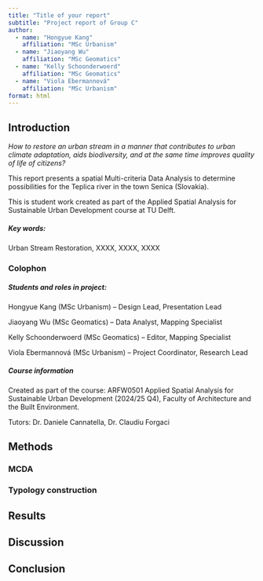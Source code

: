 ```yaml
---
title: "Title of your report"
subtitle: "Project report of Group C"
author:
  - name: "Hongyue Kang"
    affiliation: "MSc Urbanism"
  - name: "Jiaoyang Wu"
    affiliation: "MSc Geomatics"
  - name: "Kelly Schoonderwoerd"
    affiliation: "MSc Geomatics"
  - name: "Viola Ebermannová"
    affiliation: "MSc Urbanism"
format: html
---
```


<!-- ::: callout -->

<!-- ## This is a computational notebook -->

<!-- Quarto enables you to weave together content and executable code into a finished document. To learn more about Quarto see <https://quarto.org>. -->

<!-- ## Running Code -->

<!-- When you click the **Render** button a document will be generated that includes both content and the output of embedded code. You can embed code like this: -->

<!-- ```{r} -->

<!-- 1 + 1 -->

<!-- ``` -->

<!-- You can add options to executable code like this  -->

<!-- ```{r} -->

<!-- #| echo: false -->

<!-- 2 * 2 -->

<!-- ``` -->

<!-- The `echo: false` option disables the printing of code (only output is displayed). -->

<!-- You can delete this entire callout between and including the lines -->

<!-- ``` -->

<!-- ::: callout -->

<!-- ``` -->

<!-- and -->

<!-- ``` -->

<!-- ::: -->

<!-- ``` -->

<!-- and start the report from the Introduction section below. -->

<!-- ::: -->

## Introduction

*How to restore an urban stream in a manner that contributes to urban climate adaptation, aids biodiversity, and at the same time improves quality of life of citizens?*

This report presents a spatial Multi-criteria Data Analysis to determine possibilities for the Teplica river in the town Senica (Slovakia).

This is student work created as part of the Applied Spatial Analysis for Sustainable Urban Development course at TU Delft.

##### Key words:

Urban Stream Restoration, XXXX, XXXX, XXXX

### Colophon

##### Students and roles in project:

Hongyue Kang (MSc Urbanism) – Design Lead, Presentation Lead

Jiaoyang Wu (MSc Geomatics) – Data Analyst, Mapping Specialist

Kelly Schoonderwoerd (MSc Geomatics) – Editor, Mapping Specialist

Viola Ebermannová (MSc Urbanism) – Project Coordinator, Research Lead

##### Course information

Created as part of the course: ARFW0501 Applied Spatial Analysis for Sustainable Urban Development (2024/25 Q4), Faculty of Architecture and the Built Environment.

Tutors: Dr. Daniele Cannatella, Dr. Claudiu Forgaci

## Methods

### MCDA

### Typology construction

## Results

## Discussion

## Conclusion
